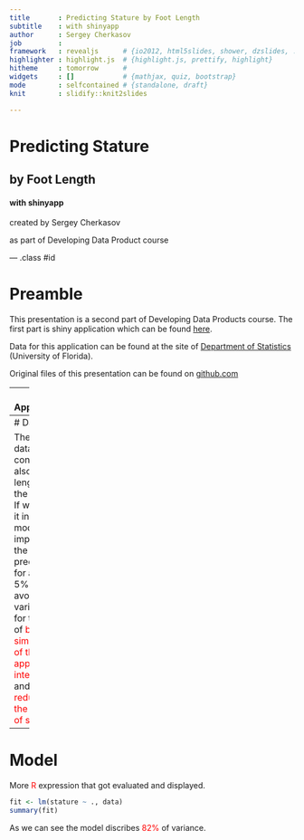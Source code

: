 ```yaml
---  
title       : Predicting Stature by Foot Length  
subtitle    : with shinyapp
author      : Sergey Cherkasov
job         : 
framework   : revealjs      # {io2012, html5slides, shower, dzslides, ...}
highlighter : highlight.js  # {highlight.js, prettify, highlight}
hitheme     : tomorrow      # 
widgets     : []            # {mathjax, quiz, bootstrap}
mode        : selfcontained # {standalone, draft}
knit        : slidify::knit2slides

--- 
```


# Predicting Stature
## by Foot Length
#### with shinyapp

<p>created by Sergey Cherkasov</p>
<p>as part of Developing Data Product course </p>

--- .class #id 

# Preamble

This presentation is a second part of Developing Data Products course. The first part is shiny application which can be found [here](https://pestoverde.shinyapps.io/Developing-Data-Products).

Data for this application can be found at the site of [Department of Statistics](http://www.stat.ufl.edu/~winner/data/stature_hand_foot.dat) (University of Florida).

Original files of this presentation can be found on [github.com](https://github.com/PestoVerde/Course_Project_Slidify)

--- 
# Application

The application provides interaction with simple linear model which predict the heigth of a person by size of his/her foot.

To use the application you need to choose the gender of a person with radio button. Then you can use slider to adjust size of a foot. Big green dot shows the prediction.

The app consist interactive part with the plot and documentation part with brief explanations.

Original files can be found on [github.com](https://github.com/PestoVerde/Developing-Data-Products)

--- 
# Data
```r
data <- read.table("data.csv")
data <- data[,-c(1,4)]
names(data) <- c("gender", "stature", "foot_length")
data$gender[data$gender==1] <- "Male"
data$gender[data$gender==2] <- "Female"
data$gender <- as.factor(data$gender)
data$stature <- data$stature/10
```
Data contains <span style="color:red">`r dim(data)[1]`</span> observations with <span style="color:red">`r dim(data)[2]+2`</span> variations each. We remove useless numbers of observations.

The original data contains also hand length of the person. If we used it in our model it improved the prediction for about 5%. But we avoid this variance for the sake of <span style="color:red">brilliant simplicity of the application interface</span> and <span style="color:red">reducing the burden of server</span>.

--- 

# Model

More <span style="color:red">R</span> expression that got evaluated and displayed.
```r
fit <- lm(stature ~ ., data)
summary(fit)
```

As we can see the model discribes <span style="color:red">82%</span> of variance.